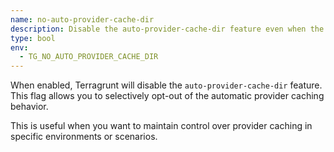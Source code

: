 ```yaml
---
name: no-auto-provider-cache-dir
description: Disable the auto-provider-cache-dir feature even when the experiment is enabled.
type: bool
env:
  - TG_NO_AUTO_PROVIDER_CACHE_DIR
---
```


When enabled, Terragrunt will disable the `auto-provider-cache-dir` feature. This flag allows you to selectively opt-out of the automatic provider caching behavior.

This is useful when you want to maintain control over provider caching in specific environments or scenarios.
